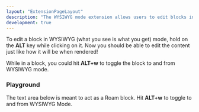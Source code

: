 ```yaml
---
layout: "ExtensionPageLayout"
description: "The WYSIWYG mode extension allows users to edit blocks in it's readable, rendered state!"
development: true
---
```



To edit a block in WYSIWYG (what you see is what you get) mode, hold on the **ALT** key while clicking on it. Now you should be able to edit the content just like how it will be when rendered!

While in a block, you could hit **ALT+w** to toggle the block to and from WYSIWYG mode. 

### Playground

The text area below is meant to act as a Roam block. Hit **ALT+w** to toggle to and from WYSIWYG Mode.

<DemoWYSIWYGMode />
